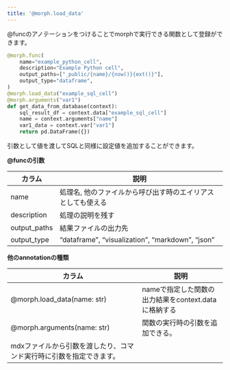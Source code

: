 ```yaml
---
title: '@morph.load_data'
---
```


@funcのアノテーションをつけることでmorphで実行できる関数として登録ができます。

```python
@morph.func(
    name="example_python_cell",
    description="Example Python cell",
    output_paths=["_public/{name}/{now()}{ext()}"],
    output_type="dataframe",
)
@morph.load_data("example_sql_cell")
@morph.arguments("var1")
def get_data_from_database(context):
	sql_result_df = context.data["example_sql_cell"]
	name = context.arguments["name"]
	var1_data = context.var["var1"]
	return pd.DataFrame({})
```

引数として値を渡してSQLと同様に設定値を追加することができます。

**@funcの引数**

| カラム | 説明 |
| --- | --- |
| name | 処理名, 他のファイルから呼び出す時のエイリアスとしても使える |
| description | 処理の説明を残す |
| output_paths | 結果ファイルの出力先 |
| output_type | “dataframe”, “visualization”, “markdown”, “json” |

**他のannotationの種類**

| カラム | 説明 |
| --- | --- |
| @morph.load_data(name: str) | nameで指定した関数の出力結果をcontext.dataに格納する |
| @morph.arguments(name: str) | 関数の実行時の引数を追加できる。
mdxファイルから引数を渡したり、コマンド実行時に引数を指定できます。 |